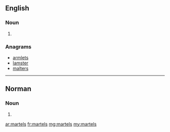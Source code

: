 ==English==

===Noun===
{{head|en|plural}}

# {{plural of|martel|lang=en}}

===Anagrams===
* [[armlets#English|armlets]]
* [[lamster#English|lamster]]
* [[malters#English|malters]]

----

==Norman==
{{rfc-auto}}

===Noun===
{{head|nrf|plural}}

# {{plural of|martel|lang=nrf}}

[[ar:martels]]
[[fr:martels]]
[[mg:martels]]
[[my:martels]]